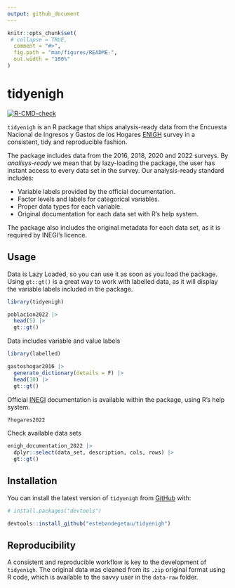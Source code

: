 ```yaml
---
output: github_document
---
```


<!-- README.md is generated from README.Rmd. Please edit that file -->

```r
knitr::opts_chunk$set(
 # collapse = TRUE,
  comment = "#>",
  fig.path = "man/figures/README-",
  out.width = "100%"
)
```

# tidyenigh

<!-- badges: start -->
[![R-CMD-check](https://github.com/estebandegetau/tidyenigh/actions/workflows/R-CMD-check.yaml/badge.svg)](https://github.com/estebandegetau/tidyenigh/actions/workflows/R-CMD-check.yaml)
<!-- badges: end -->

`tidyenigh` is an R package that ships analysis-ready data from the Encuesta Nacional de Ingresos y Gastos de los Hogares [ENIGH](https://www.inegi.org.mx/programas/enigh/nc/2022/) survey in a consistent, tidy and reproducible fashion.

The package includes data from the 2016, 2018, 2020 and 2022 surveys. By *analisys-ready* we mean that by lazy-loading the package, the user has instant access to every data set in the survey. Our analysis-ready standard includes:

- Variable labels provided by the official documentation.
- Factor levels and labels for categorical variables.
- Proper data types for each variable.
- Original documentation for each data set with R's help system.


The package also includes the original metadata for each data set, as it is required by INEGI's licence.



## Usage

Data is Lazy Loaded, so you can use it as soon as you load the package. Using `gt::gt()` is a great way to work with labelled data, as it will display the variable labels included in the package.

```r
library(tidyenigh)

poblacion2022 |>
  head(5) |>
  gt::gt() 

```

Data includes variable and value labels

```r
library(labelled)

gastoshogar2016 |> 
  generate_dictionary(details = F) |> 
  head(10) |>
  gt::gt()

```

Official [INEGI](https://www.inegi.org.mx/) documentation is available within the package, using R's help system.

```r
?hogares2022
```

Check available data sets

```r
enigh_documentation_2022 |>
  dplyr::select(data_set, description, cols, rows) |>
  gt::gt()
```

## Installation

You can install the latest version of `tidyenigh` from [GitHub](https://github.com/) with:

``` r
# install.packages("devtools")

devtools::install_github("estebandegetau/tidyenigh")
```

## Reproducibility

A consistent and reproducible workflow is key to the development of `tidyenigh`. The original data was cleaned from its `.zip` original format using R code, which is available to the savvy user in the `data-raw` folder.
